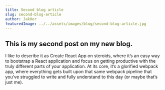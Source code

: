 ```yaml
---
title: Second blog article
slug: second-blog-article
author: JakHer
featuredImage: ../../assets/images/blog/second-blog-article.jpg
---
```


## This is my second post on my new blog.

I like to describe it as Create React App on steroids, where it’s an easy way to bootstrap a React application and focus on getting productive with the truly different parts of your application. At its core, it’s a glorified webpack app, where everything gets built upon that same webpack pipeline that you’ve struggled to write and fully understand to this day (or maybe that’s just me).
